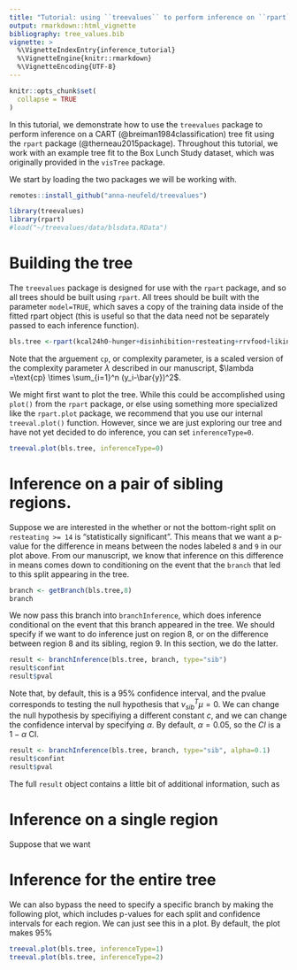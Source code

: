 ```yaml
---
title: "Tutorial: using ``treevalues`` to perform inference on ``rpart`` trees"
output: rmarkdown::html_vignette
bibliography: tree_values.bib
vignette: >
  %\VignetteIndexEntry{inference_tutorial}
  %\VignetteEngine{knitr::rmarkdown}
  %\VignetteEncoding{UTF-8}
---
```


```r
knitr::opts_chunk$set(
  collapse = TRUE
)
```

In this tutorial, we demonstrate how to use the ``treevalues`` package to perform inference on a CART (@breiman1984classification) tree fit using the ``rpart`` package (@therneau2015package). Throughout this tutorial, we work with an example tree fit to the Box Lunch Study dataset, which was originally provided in the ``visTree`` package. 

We start by loading the two packages we will be working with. 

```r
remotes::install_github("anna-neufeld/treevalues")
```

```r
library(treevalues)
library(rpart)
#load("~/treevalues/data/blsdata.RData")
```

# Building the tree

The ``treevalues`` package is designed for use with the ``rpart`` package, and so all trees should be built using ``rpart``. All trees should be built with the parameter ``model=TRUE``, which saves a copy of the training data inside of the fitted rpart object (this is useful so that the data need not be separately passed to each inference function). 

```r
bls.tree <-rpart(kcal24h0~hunger+disinhibition+resteating+rrvfood+liking+wanting, model = TRUE, data = blsdata, cp=0.02)
```

Note that the arguement ``cp``, or complexity parameter, is a scaled version of the complexity parameter $\lambda$ described in our manuscript, $\lambda =\text{cp} \times \sum_{i=1}^n (y_i-\bar{y})^2$. 

We might first want to plot the tree. While this could be accomplished using ``plot()`` from the ``rpart`` package, or else using something more specialized like the ``rpart.plot`` package, we recommend that you use our internal ``treeval.plot()`` function. However, since we are just exploring our tree and have not yet decided to do inference, you can set ``inferenceType=0``.  

```r
treeval.plot(bls.tree, inferenceType=0)
```

# Inference on a pair of sibling regions. 

Suppose we are interested in the whether or not the bottom-right split on ``resteating >= 14`` is "statistically significant". This means that we want a p-value for the difference in means between the nodes labeled ``8`` and ``9`` in our plot above. From our manuscript, we know that inference on this difference in means comes down to conditioning on the event that the ``branch`` that led to this split appearing in the tree.

```r
branch <- getBranch(bls.tree,8)
branch
```

We now pass this branch into ``branchInference``, which does inference conditional on the event that this branch appeared in the tree. We should specify if we want to do inference just on region 8, or on the difference between region 8 and its sibling, region 9. In this section, we do the latter.

```r
result <- branchInference(bls.tree, branch, type="sib")
result$confint
result$pval
```

Note that, by default, this is a 95% confidence interval, and the pvalue corresponds to testing the null hypothesis that $\nu_{sib}^T \mu = 0$. We can change the null hypothesis by specifiying a different constant $c$, and we can change the confidence interval by specifying $\alpha$. By default, $\alpha=0.05$, so the $CI$ is a $1-\alpha$ CI. 

```r
result <- branchInference(bls.tree, branch, type="sib", alpha=0.1)
result$confint
result$pval
```

The full ``result`` object contains a little bit of additional information, such as

# Inference on a single region

Suppose that we want

# Inference for the entire tree

We can also bypass the need to specify a specific branch by making the following plot, which includes p-values for each split and confidence intervals for each region. We can just see this in a plot. By default, the plot makes 95%

```r
treeval.plot(bls.tree, inferenceType=1)
treeval.plot(bls.tree, inferenceType=2)
```


